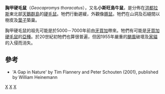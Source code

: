 {{Speciesbox 
| taxon = Geocapromys thoracatus
| image = Geocapromys thoracatus Harvard University 96dpi.jpg
| status = EX
| status_system = iucn3.1
| extinct = 1955
| status_ref = <ref>{{IUCN2008|assessors=Turvey, S. & Helgen, K. |year=2008 |title=Geocapromys thoracatus |id=9003 |downloaded=5 January 2009}}</ref>
| binomial_authority =（True, 1888）
}}

'''胸甲硬毛鼠'''（''Geocapromys thoracatus''），又名'''小斯旺島牛鼠'''，是分佈在[[洪都拉斯|洪都拉斯]]東北部[[天鵝群島|天鵝群島]]的[[硬毛鼠|硬毛鼠]]。牠們行動遲緩，外觀像[[豚鼠|豚鼠]]。牠們在山洞及石縫間以樹皮及[[葉子|葉子]]築巢。

胸甲硬毛鼠的祖先可能是於5000－7000年前由[[牙買加|牙買加]]帶來。牠們有可能是[[牙買加硬毛鼠|牙買加硬毛鼠]]的[[亞種|亞種]]。於20世紀初牠們也算很普遍，但因1955年嚴重的[[颶風|颶風]]破壞及[[家貓|家貓]]的入侵而消失。

==參考==
{{reflist}}
*'A Gap in Nature' by Tim Flannery and Peter Schouten (2001), published by William Heinemann
{{Taxonbar}}

[[Category:IUCN紅色名錄絕滅物種|X]]
[[Category:地硬毛鼠屬|X]]
[[Category:1888年描述的动物|X]]